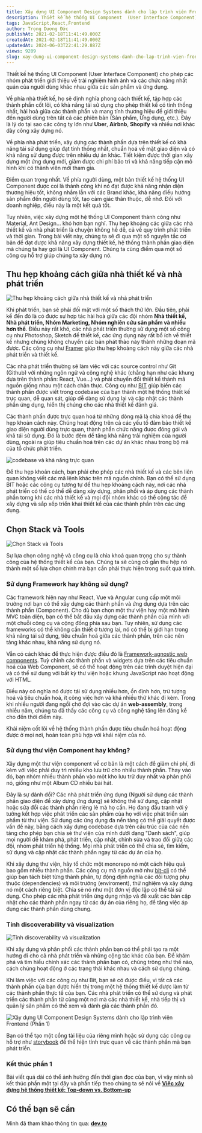 ```yaml
---
title: Xây dựng UI Component Design Systems dành cho lập trình viên Frontend (Phần 1)
description: Thiết kế hệ thống UI Component  (User Interface Component) cho phép các nhóm phát triển giới thiệu về trải nghiệm hình ảnh và các chức năng nhất quán của người dùng khác nhau giữa các sản phẩm và ứng dụng.
tags: JavaScript,React,Frontend
author: Trọng Dương Đức
publishAt: 2021-02-18T11:41:49.000Z
createdAt: 2021-02-18T11:41:49.000Z
updatedAt: 2024-06-03T22:41:29.887Z
views: 9209
slug: xay-dung-ui-component-design-systems-danh-cho-lap-trinh-vien-frontend
---
```


Thiết kế hệ thống UI Component  (User Interface Component) cho phép các nhóm phát triển giới thiệu về trải nghiệm hình ảnh và các chức năng nhất quán của người dùng khác nhau giữa các sản phẩm và ứng dụng.

Về phía nhà thiết kế, họ sẽ định nghĩa phong cách thiết kế, tập hợp các thành phần cốt lõi, có khả năng tái sử dụng cho phép thiết kế có tính thống nhất, hài hoà giữa các thành phần và mang tính thương hiệu để giới thiệu đến người dùng trên tất cả các phiên bản (Sản phẩm, Ứng dụng, etc.). Đây là lý do tại sao các công ty lớn như **Uber**, **Airbnb**, **Shopify** và nhiều nơi khác dày công xây dựng nó.

Về phía nhà phát triển, xây dựng các thành phần dựa trên thiết kế có khả năng tái sử dụng giúp đạt tính thống nhất, chuẩn hoá về mặt giao diện và có khả năng sử dụng được trên nhiều dự án khác. Tiết kiệm được thời gian xây dựng một ứng dụng mới, giảm được chi phí bảo trì và khả năng tiếp cận mô hình khi có thành viên mới tham gia.

Điểm quan trọng nhất. Về phía người dùng, một bản thiết kế hệ thống UI Component được coi là thành công khi nó đạt được khả năng nhận diện thương hiệu tốt, không nhầm lẫn với các Brand khác, khả năng điều hướng sản phẩm đến người dùng tốt, tạo cảm giác thân thuộc, dễ nhớ. Đối với doanh nghiệp, điều này là một kết quả tốt.

Tuy nhiên, việc xây dựng một hệ thống UI Component thành công như Material, Ant Design... khó hơn bạn nghĩ. Thu hẹp khoảng các giữa các nhà thiết kế và nhà phát triển là chuyện không hề dễ, cả về quy trình phát triển và thời gian. Trong bài viết này, chúng ta sẽ đi qua một số nguyên tắc cơ bản để đạt được khả năng xây dựng thiết kế, hệ thống thành phần giao diện mà chúng ta hay gọi là UI Component. Chúng ta cùng điểm qua một số công cụ hỗ trợ giúp chúng ta xây dựng nó.

## Thu hẹp khoảng cách giữa nhà thiết kế và nhà phát triển

![Thu hẹp khoảng cách giữa nhà thiết kế và nhà phát triển](https://res.cloudinary.com/practicaldev/image/fetch/s--b5-S6s_X--/c_limit%2Cf_auto%2Cfl_progressive%2Cq_auto%2Cw_880/https://thepracticaldev.s3.amazonaws.com/i/i5w30nf86phz6iwyhhb2.png)

Khi phát triển, bạn sẽ phải đối mặt với một số thách thứ lớn. Đầu tiên, phải kể đến đó là có được sự hợp tác hài hoà giữa các đội nhóm **Nhà thiết kế, Nhà phát triển, Nhóm Marketing, Nhóm nghiên cứu sản phẩm và nhiều hơn thế**. Điều này rất khó, các nhà phát triển thường sử dụng một số công cụ như Photoshop, Sketch để thiết kế, các ứng dụng này rất bổ ích về thiết kế nhưng chúng không chuyển các bản phát thảo này thành những đoạn mã được. Các công cụ như [Framer](https://www.framer.com/) giúp thu hẹp khoảng cách này giữa các nhà phát triển và thiết kế.

Các nhà phát triển thường sẽ làm việc với các source control như Git (Github) với những ngôn ngữ và công nghệ khác (chẳng hạn như các khung dựa trên thành phần: React, Vue...) và phải chuyển đổi thiết kế thành mã nguồn giống nhau một cách chân thực. Công cụ như [BIT](https://bit.dev/) giúp biến các thành phần được viết trong codebase của bạn thành một hệ thống thiết kế trực quan, dễ quan sát, giúp dễ dàng sử dụng lại và cập nhật các thành phần ứng dụng, hiển thị chúng cho các nhà thiết kế đánh giá.

Các thành phần được trực quan hoá từ những dòng mã là chìa khoá để thu hẹp khoản cách này. Chúng hoạt động trên cả các yếu tố đảm bảo thiết kế giao diện người dùng trực quan, thành phần chức năng được đóng gói và khả tái sử dụng. Đó là bước đệm để tăng khả năng trải nghiệm của người dùng, ngoài ra giúp tiêu chuẩn hoá trên các dự án khác nhau trong bộ mã của tổ chức phát triển.

![codebase và khả năng trực quan](https://res.cloudinary.com/practicaldev/image/fetch/s--FIWuESOx--/c_limit%2Cf_auto%2Cfl_progressive%2Cq_66%2Cw_880/https://storage.googleapis.com/bit-docs/component-page-chart-bit-gif.gif)

Để thu hẹp khoản cách, bạn phải cho phép các nhà thiết kế và các bên liên quan không viết các mã lệnh khác trên mã nguồn chính. Bạn có thể sử dụng BIT hoặc các công cụ tương tự để thu hẹp khoảng cách này, nơi các nhà phát triển có thể có thể dễ dàng xây dựng, phân phối và áp dụng các thành phần torng khi các nhà thiết kế và mọi đội nhóm khác có thể cộng tác để xây dựng và sắp xếp triển khai thiết kể của các thành phần trên các ứng dụng.

## Chọn Stack và Tools

![Chọn Stack và Tools](https://res.cloudinary.com/practicaldev/image/fetch/s--2T6OoCEq--/c_limit%2Cf_auto%2Cfl_progressive%2Cq_auto%2Cw_880/https://thepracticaldev.s3.amazonaws.com/i/kosibx3er6bnje0mb6f4.jpeg)

Sự lựa chọn công nghệ và công cụ là chìa khoá quan trọng cho sự thành công của hệ thống thiết kể của bạn. Chúng ta sẽ cùng cố gắn thu hệp nó thành một số lựa chọn chính mà bạn cần phải thực hiện trong suốt quá trình.

### Sử dụng Framework hay không sử dụng?
Các framework hiện nay như React, Vue và Angular cung cấp một môi trường nơi bạn có thể xây dựng các thành phần và ứng dụng dựa trên các thành phần (Component). Cho dù bạn chọn một thư viện hay một mô hình MVC toàn diện, bạn có thể bắt đầu xây dựng các thành phần của mình với một chuỗi công cụ và cộng đồng phía sau bạn. Tuy nhiên, sử dụng các frameworks có thể không cần thiết ở tương lai, nó có thể bị giới hạn trong khả năng tái sử dụng, tiêu chuẩn hoá giữa các thành phần, trên các nên tảng khác nhau, khả năng sử dụng nó.

Vẫn có cách khác để thực hiện được điều đó là [Framework-agnostic web components](https://blog.bitsrc.io/9-web-component-ui-libraries-you-should-know-in-2019-9d4476c3f103). Tuỳ chỉnh các thành phần và widgets dựa trên các tiêu chuẩn hoá của Web Component, sẽ có thể hoạt động trên các trình duyệt hiện đại và có thể sử dụng với bất kỳ thư viện hoặc khung JavaScript nào hoạt động với HTML.

Điều này có nghĩa nó được tái sử dụng nhiều hơn, ổn định hơn, trừ tượng hoá và tiêu chuẩn hoá, ít công việc hơn và khá nhiều thứ khác đi kèm. Trong khi nhiều người đang ngồi chờ đợi vào các dự án **web-assembly**, trong nhiều năm, chúng ta đã thấy các công cụ và công nghệ tăng lên đáng kể cho đến thời điểm này.

Khái niệm cốt lõi về hệ thống thành phần được tiêu chuẩn hoá hoạt động được ở mọi nơi, hoàn toàn phù hợp với khái niệm của nó.

### Sử dụng thư viện Component hay không?
Xây dựng một thư viện component về cơ bản là một cách để giảm chi phí, đi kèm với việc phải duy trì nhiều kho lưu trữ cho nhiều thành phần. Thay vào đó, bạn nhóm nhiều thành phần vào một kho lưu trữ duy nhất và phân phối nó, giống như một Album CD nhiều bài hát.

Đây là sự đánh đổi? Các nhà phát triển ứng dụng (Người sử dụng các thành phần giao diện để xây dựng ứng dụng) sẽ không thể sử dụng, cập nhật hoặc sửa đổi các thành phần riêng lẻ mà họ cần. Họ đang đấu tranh với ý tưởng kết hợp việc phát triển các sản phẩm của họ với việc phát triển sản phẩm từ thư viện. Sử dụng các ứng dụng đa nền tảng có thể giải quyết được vấn đề này, bằng cách xây dựng codebase dựa trên cấu trúc của các nền tảng cho phép bạn chia sẻ thư viện của mình dưới dạng "Danh sách", giúp mọi người dễ khám phá, phát triển, cập nhật, chỉnh sửa và trao đổi giữa các đội, nhóm phát triển hệ thống. Mọi nhà phát triển có thể chia sẻ, tìm kiếm, sử dụng và cập nhật các thành phần ngay từ các dự án của họ.

Khi xây dựng thư viện, hãy tổ chức một monorepo nó một cách hiệu quả bao gồm nhiều thành phần. Các công cụ mã nguồn mở như [bit-cli](https://github.com/teambit/bit) có thể giúp bạn tách biệt từng thành phần, tự động định nghĩa các đối tượng phụ thuộc (dependencies) và môi trường (enviroment), thử nghiệm và xây dựng nó một cách riêng biệt.  Chia sẻ nó như một đơn vị độc lập có thể tái sử dụng. Cho phép các nhà phát triển ứng dụng nhập và đề xuất các bản cập nhật cho các thành phần ngay từ các dự án của riêng họ, để tăng việc áp dụng các thành phần dùng chung.

### Tính discoverability và visualization

![Tính discoverability và visualization](https://res.cloudinary.com/practicaldev/image/fetch/s--B1c3BeBb--/c_limit%2Cf_auto%2Cfl_progressive%2Cq_auto%2Cw_880/https://storage.googleapis.com/bit-docs/Component-design-system-bit.png)

Khi xây dựng và phân phối các thành phần bạn có thể phải tạo ra một hướng đi cho cả nhà phát triển và những cộng tác khác của bạn. Để khám phá và tìm hiểu chính xác các thành phần bạn có, chúng trông như thế nào, cách chúng hoạt động ở các trạng thái khác nhau và cách sử dụng chúng.

Khi làm việc với các công cụ như Bit, bạn sẽ có được điều, vì tất cả các thành phần của bạn được hiển thị trong một hệ thống thiết kế được làm từ các thành phần thực tế của bạn. Các nhà phát triển có thể sử dụng và phát triển các thành phần từ cùng một nơi mà các nhà thiết kế, nhà tiếp thị và quản lý sản phẩm có thể xem và đánh giá các thành phần đó.

![Xây dựng UI Component Design Systems dành cho lập trình viên Frontend (Phần 1)](https://res.cloudinary.com/practicaldev/image/fetch/s--tOsNf9b0--/c_limit%2Cf_auto%2Cfl_progressive%2Cq_66%2Cw_880/https://storage.googleapis.com/bit-docs/component-design-systems.gif)

Bạn có thể tạo một cổng tài liệu của riêng mình hoặc sử dụng các công cụ hỗ trợ như [storybook](https://storybook.js.org/) để thể hiện tính trực quan về các thành phần mà bạn phát triển.

### Kết thúc phần 1
Bài viết quá dài có thể ảnh hưởng đến thời gian đọc của bạn, vì vậy mình sẽ kết thúc phần một tại đây và phần tiếp theo chúng ta sẽ nói về [**Việc xây dựng hệ thống thiết kế: Top-down vs. Bottom-up**](#)

## Có thể bạn sẽ cần
Mình đã tham khảo thông tin qua: [**dev.to**](https://dev.to/jonisar/ui-component-design-system-a-developer-s-guide-19fg)
      